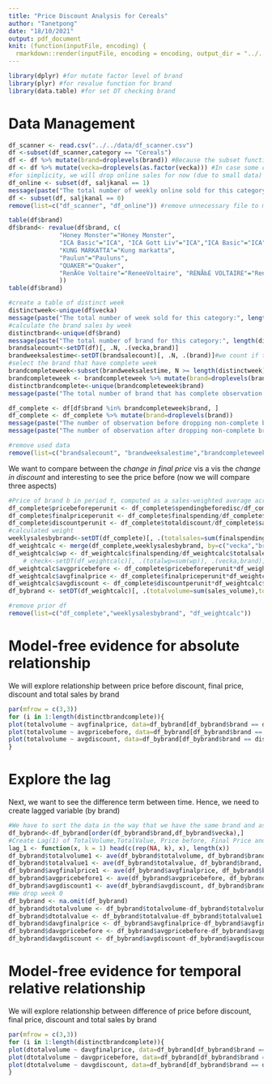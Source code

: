 ```yaml
---
title: "Price Discount Analysis for Cereals"
author: "Tanetpong"
date: "18/10/2021"
output: pdf_document
knit: (function(inputFile, encoding) {
  rmarkdown::render(inputFile, encoding = encoding, output_dir = "../../gen/analysis") })
---
```


```r
library(dplyr) #for mutate factor level of brand
library(plyr) #for revalue function for brand
library(data.table) #for set DT checking brand
```

# Data Management

```r
df_scanner <- read.csv("../../data/df_scanner.csv")
df <-subset(df_scanner,category == "Cereals")
df <- df %>% mutate(brand=droplevels(brand)) #Because the subset function doesnt drop the factor per se
df <- df %>% mutate(vecka=droplevels(as.factor(vecka))) #In case some categories doesnt have full week like another
#for simplicity, we will drop online sales for now (due to small data)
df_online <- subset(df, saljkanal == 1)
message(paste("The total number of weekly online sold for this category:", dim(df_online)[1]))
df <- subset(df, saljkanal == 0)
remove(list=c("df_scanner", "df_online")) #remove unnecessary file to make environment clean
```

```r
table(df$brand)
df$brand<- revalue(df$brand, c(
              "Honey Monster"="Honey Monster",
              "ICA Basic"="ICA", "ICA Gott Liv"="ICA","ICA Basic"="ICA", "ICA I love eco"="ICA",
              "KUNG MARKATTA"="Kung markatta",
              "Paulun"="Pauluns",
              "QUAKER"="Quaker",
              "RenÃ©e Voltaire"="ReneeVoltaire", "RENÃ‰E VOLTAIRE"="ReneeVoltaire"
              ))
table(df$brand)
```

```r
#create a table of distinct week
distinctweek<-unique(df$vecka)
message(paste("The total number of week sold for this category:", length(distinctweek)))
#calculate the brand sales by week
distinctbrand<-unique(df$brand)
message(paste("The total number of brand for this category:", length(distinctbrand)))
brandsalecount<-setDT(df)[, .N, .(vecka,brand)]
brandweeksalestime<-setDT(brandsalecount)[, .N, .(brand)]#we count if the brand got shown in the scanner data each week
#select the brand that have complete week
brandcompleteweek<-subset(brandweeksalestime, N >= length(distinctweek))
brandcompleteweek <- brandcompleteweek %>% mutate(brand=droplevels(brand))
distinctbrandcomplete<-unique(brandcompleteweek$brand)
message(paste("The total number of brand that has complete observation for this category:", dim(brandcompleteweek)[1]))

df_complete <- df[df$brand %in% brandcompleteweek$brand, ]
df_complete <- df_complete %>% mutate(brand=droplevels(brand))
message(paste("The number of observation before dropping non-complete brand:", dim(df)[1]))
message(paste("The number of observation after dropping non-complete brand:", dim(df_complete)[1]))

#remove used data
remove(list=c("brandsalecount", "brandweeksalestime","brandcompleteweek","df")) 
```

We want to compare between the *change in final price* vis a vis the *change in discount* and interesting to see the price before (now we will compare three aspects) 
```r
#Price of brand b in period t, computed as a sales-weighted average across its SKUs sold in period t
df_complete$pricebeforeperunit <- df_complete$spendingbeforedisc/df_complete$sales_volume
df_complete$finalpriceperunit <- df_complete$finalspending/df_complete$sales_volume
df_complete$discountperunit <- df_complete$totaldiscount/df_complete$sales_volume
#calculated weight
weeklysalesbybrand<-setDT(df_complete)[, .(totalsales=sum(finalspending)), .(vecka,brand)]
df_weightcalc <- merge(df_complete,weeklysalesbybrand, by=c("vecka","brand"))
df_weightcalc$wp <- df_weightcalc$finalspending/df_weightcalc$totalsales
    # check<-setDT(df_weightcalc)[, .(totalwp=sum(wp)), .(vecka,brand)] #check if weight sum to 1
df_weightcalc$avgpricebefore <- df_complete$pricebeforeperunit*df_weightcalc$wp
df_weightcalc$avgfinalprice <- df_complete$finalpriceperunit*df_weightcalc$wp
df_weightcalc$avgdiscount <- df_complete$discountperunit*df_weightcalc$wp
df_bybrand <- setDT(df_weightcalc)[, .(totalvolume=sum(sales_volume),totalvalue=sum(finalspending),avgpricebefore=sum(avgpricebefore),avgfinalprice=sum(avgfinalprice),avgdiscount=sum(avgdiscount)), .(vecka,brand)]

#remove prior df
remove(list=c("df_complete","weeklysalesbybrand", "df_weightcalc"))
```

\newpage
# Model-free evidence for absolute relationship
We will explore relationship between price before discount, final price, discount and total sales by brand
```r
par(mfrow = c(3,3))
for (i in 1:length(distinctbrandcomplete)){
plot(totalvolume ~ avgfinalprice, data=df_bybrand[df_bybrand$brand == distinctbrandcomplete[i]], main = distinctbrandcomplete[i], col="blue")
plot(totalvolume ~ avgpricebefore, data=df_bybrand[df_bybrand$brand == distinctbrandcomplete[i]], main = distinctbrandcomplete[i], col="green")
plot(totalvolume ~ avgdiscount, data=df_bybrand[df_bybrand$brand == distinctbrandcomplete[i]], main = distinctbrandcomplete[i], col="red")
}
```

\newpage
# Explore the lag
Next, we want to see the difference term between time. Hence, we need to create lagged variable (by brand)
```r
#We have to sort the data in the way that we have the same brand and ascending order row
df_bybrand<-df_bybrand[order(df_bybrand$brand,df_bybrand$vecka),]
#Create Lag(1) of TotalVolume,TotalValue, Price before, Final Price and Discount for each brand
lag_1 <- function(x, k = 1) head(c(rep(NA, k), x), length(x))
df_bybrand$totalvolume1 <- ave(df_bybrand$totalvolume, df_bybrand$brand, FUN= lag_1)
df_bybrand$totalvalue1 <- ave(df_bybrand$totalvalue, df_bybrand$brand, FUN= lag_1)
df_bybrand$avgfinalprice1 <- ave(df_bybrand$avgfinalprice, df_bybrand$brand, FUN= lag_1)
df_bybrand$avgpricebefore1 <- ave(df_bybrand$avgpricebefore, df_bybrand$brand, FUN= lag_1)
df_bybrand$avgdiscount1 <- ave(df_bybrand$avgdiscount, df_bybrand$brand, FUN= lag_1)
#We drop week 0
df_bybrand <- na.omit(df_bybrand)
df_bybrand$dtotalvolume <- df_bybrand$totalvolume-df_bybrand$totalvolume1
df_bybrand$dtotalvalue <- df_bybrand$totalvalue-df_bybrand$totalvalue1
df_bybrand$davgfinalprice <- df_bybrand$avgfinalprice-df_bybrand$avgfinalprice1
df_bybrand$davgpricebefore <- df_bybrand$avgpricebefore-df_bybrand$avgpricebefore1
df_bybrand$davgdiscount <- df_bybrand$avgdiscount-df_bybrand$avgdiscount1
```

\newpage
# Model-free evidence for temporal relative relationship
We will explore relationship between difference of price before discount, final price, discount and total sales by brand
```r
par(mfrow = c(3,3))
for (i in 1:length(distinctbrandcomplete)){
plot(dtotalvolume ~ davgfinalprice, data=df_bybrand[df_bybrand$brand == distinctbrandcomplete[i]], main = distinctbrandcomplete[i], col="blue")
plot(dtotalvolume ~ davgpricebefore, data=df_bybrand[df_bybrand$brand == distinctbrandcomplete[i]], main = distinctbrandcomplete[i], col="green")
plot(dtotalvolume ~ davgdiscount, data=df_bybrand[df_bybrand$brand == distinctbrandcomplete[i]], main = distinctbrandcomplete[i], col="red")
}
```
